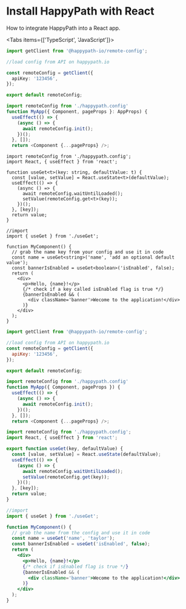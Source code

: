
# Install HappyPath with React

How to integrate HappyPath into a React app.

<Tabs items={['TypeScript', 'JavaScript']}>
  <Tab>

```ts filename="happypath.config.ts"
import getClient from '@happypath-io/remote-config';

//load config from API on happypath.io

const remoteConfig = getClient({
  apiKey: '123456',
});

export default remoteConfig;
```

```ts filename="app.tsx"
import remoteConfig from './happypath.config'
function MyApp({ Component, pageProps }: AppProps) {
  useEffect(() => {
    (async () => {
      await remoteConfig.init();
    })();
  }, []);
  return <Component {...pageProps} />;
```

```tsx filename="useGet.tsx"
import remoteConfig from './happypath.config';
import React, { useEffect } from 'react';

function useGet<t>(key: string, defaultValue: t) {
  const [value, setValue] = React.useState<t>(defaultValue);
  useEffect(() => {
    (async () => {
      await remoteConfig.waitUntilLoaded();
      setValue(remoteConfig.get<t>(key));
    })();
  }, [key]);
  return value;
}
```

```tsx filename="index.tsx"
//import
import { useGet } from './useGet';

function MyComponent() {
  // grab the name key from your config and use it in code
  const name = useGet<string>('name', 'add an optional default value');
  const bannerIsEnabled = useGet<boolean>('isEnabled', false);
  return (
    <div>
      <p>Hello, {name}!</p>
      {/* check if a key called isEnabled flag is true */}
      {bannerIsEnabled && (
        <div className='banner'>Wecome to the application!</div>
      )}
    </div>
  );
}
```


  </Tab>

  <Tab>

    
```js filename="happypath.config.js"
import getClient from '@happypath-io/remote-config';

//load config from API on happypath.io
const remoteConfig = getClient({
  apiKey: '123456',
});

export default remoteConfig;
```

```js filename="app.jsx"
import remoteConfig from './happypath.config'
function MyApp({ Component, pageProps }) {
  useEffect(() => {
    (async () => {
      await remoteConfig.init();
    })();
  }, []);
  return <Component {...pageProps} />;
```

```jsx filename="useGet.jsx"
import remoteConfig from './happypath.config';
import React, { useEffect } from 'react';

export function useGet(key, defaultValue) {
  const [value, setValue] = React.useState(defaultValue);
  useEffect(() => {
    (async () => {
      await remoteConfig.waitUntilLoaded();
      setValue(remoteConfig.get(key));
    })();
  }, [key]);
  return value;
}
```

```jsx filename="index.jsx"
//import
import { useGet } from './useGet';

function MyComponent() {
  // grab the name from the config and use it in code
  const name = useGet('name', 'taylor');
  const bannerIsEnabled = useGet('isEnabled', false);
  return (
    <div>
      <p>Hello, {name}!</p>
      {/* check if isEnabled flag is true */}
      {bannerIsEnabled && (
        <div className='banner'>Wecome to the application!</div>
      )}
    </div>
  );
}
```

  </Tab>
</Tabs>

